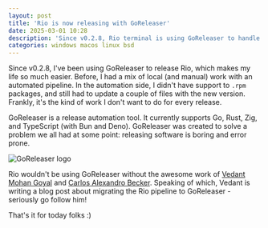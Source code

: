 ```yaml
---
layout: post
title: 'Rio is now releasing with GoReleaser'
date: 2025-03-01 10:28
description: 'Since v0.2.8, Rio terminal is using GoReleaser to handle its release pipeline.'
categories: windows macos linux bsd
---
```


Since v0.2.8, I've been using GoReleaser to release Rio, which makes my life so much easier.
Before, I had a mix of local (and manual) work with an automated pipeline.
In the automation side, I didn't have support to `.rpm` packages, and still had to update a couple of files with the new version. 
Frankly, it's the kind of work I don't want to do for every release.

GoReleaser is a release automation tool. It currently supports Go, Rust, Zig, and TypeScript (with Bun and Deno). 
GoReleaser was created to solve a problem we all had at some point: releasing software is boring and error prone.

![GoReleaser logo](https://raw.githubusercontent.com/goreleaser/artwork/refs/heads/master/goreleaser_rust_zig_16_9.png)

Rio wouldn't be using GoReleaser without the awesome work of [Vedant Mohan Goyal](https://github.com/vedantmgoyal9) and [Carlos Alexandro Becker](https://github.com/caarlos0).
Speaking of which, Vedant is writing a blog post about migrating the Rio pipeline to GoReleaser - seriously go follow him!

That's it for today folks :)
